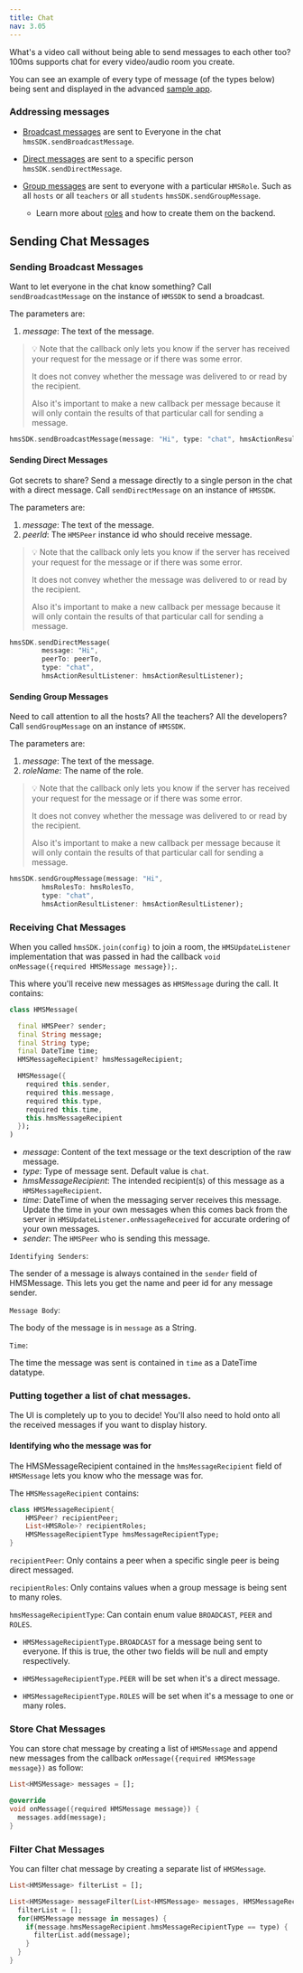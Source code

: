 ```yaml
---
title: Chat
nav: 3.05
---
```


What's a video call without being able to send messages to each other too? 100ms supports chat for every video/audio room you create.

You can see an example of every type of message (of the types below) being sent and displayed in the advanced [sample app](https://github.com/100mslive/100ms-android/).

### Addressing messages

* [Broadcast messages](#sending-broadcast-messages) are sent to Everyone in the chat `hmsSDK.sendBroadcastMessage`.

* [Direct messages](#sending-direct-messages) are sent to a specific person `hmsSDK.sendDirectMessage`.

* [Group messages](#sending-group-messages) are sent to everyone with a particular `HMSRole`. Such as all `hosts` or all `teachers` or all `students` `hmsSDK.sendGroupMessage`.
    * Learn more about [roles](../foundation/templates-and-roles) and how to create them on the backend.

## Sending Chat Messages


### Sending Broadcast Messages

Want to let everyone in the chat know something? Call `sendBroadcastMessage` on the instance of `HMSSDK` to send a broadcast.

The parameters are:

1. *message*: The text of the message.


> 💡 Note that the callback only lets you know if the server has received your request for the message or if there was some error.
>
>It does not convey whether the message was delivered to or read by the recipient.
>
>Also it's important to make a new callback per message because it will only contain the results of that particular call for sending a message.


```dart
hmsSDK.sendBroadcastMessage(message: "Hi", type: "chat", hmsActionResultListener: hmsActionResultListener);
```

#### Sending Direct Messages

Got secrets to share? Send a message directly to a single person in the chat with a direct message. Call `sendDirectMessage` on an instance of `HMSSDK`.

The parameters are:

1. *message*: The text of the message.
2. *peerId*: The `HMSPeer` instance id  who should receive message.


> 💡 Note that the callback only lets you know if the server has received your request for the message or if there was some error.
>
>It does not convey whether the message was delivered to or read by the recipient.
>
>Also it's important to make a new callback per message because it will only contain the results of that particular call for sending a message.



```dart
hmsSDK.sendDirectMessage(
        message: "Hi",
        peerTo: peerTo,
        type: "chat",
        hmsActionResultListener: hmsActionResultListener);
```


#### Sending Group Messages

Need to call attention to all the hosts? All the teachers? All the developers? Call `sendGroupMessage` on an instance of `HMSSDK`.

The parameters are:

1. *message*: The text of the message.
2. *roleName*: The name of the role.


> 💡 Note that the callback only lets you know if the server has received your request for the message or if there was some error.
>
>It does not convey whether the message was delivered to or read by the recipient.
>
>Also it's important to make a new callback per message because it will only contain the results of that particular call for sending a message.

```dart
hmsSDK.sendGroupMessage(message: "Hi",
        hmsRolesTo: hmsRolesTo,
        type: "chat",
        hmsActionResultListener: hmsActionResultListener);
```

### Receiving Chat Messages

When you called `hmsSDK.join(config)` to join a room, the `HMSUpdateListener` implementation that was passed in had the callback `void onMessage({required HMSMessage message});`.

This where you'll receive new messages as `HMSMessage` during the call. It contains:

```dart
class HMSMessage(

  final HMSPeer? sender;
  final String message;
  final String type;
  final DateTime time;
  HMSMessageRecipient? hmsMessageRecipient;

  HMSMessage({
    required this.sender,
    required this.message,
    required this.type,
    required this.time,
    this.hmsMessageRecipient
  });
)
```

* *message*: Content of the text message or the text description of the raw message.
* *type*: Type of message sent. Default value is `chat`.
* *hmsMessageRecipient*: The intended recipient(s) of this message as a `HMSMessageRecipient`.
* *time*: DateTime of when the messaging server receives this message. Update the time in your own messages when this comes back from the server in `HMSUpdateListener.onMessageReceived` for accurate ordering of your own messages.
* *sender*: The `HMSPeer` who is sending this message.

`Identifying Senders`:

The sender of a message is always contained in the `sender` field of HMSMessage. This lets you get the name and peer id for any message sender.

`Message Body`:

The body of the message is in `message` as a String.

`Time`:

The time the message was sent is contained in `time` as a DateTime datatype.

### Putting together a list of chat messages.
The UI is completely up to you to decide! You'll also need to hold onto all the received messages if you want to display history.

#### Identifying who the message was for

The HMSMessageRecipient contained in the `hmsMessageRecipient` field of `HMSMessage` lets you know who the message was for.

The `HMSMessageRecipient` contains:

```dart
class HMSMessageRecipient{
    HMSPeer? recipientPeer;
    List<HMSRole>? recipientRoles;
    HMSMessageRecipientType hmsMessageRecipientType;
}
```

`recipientPeer`: Only contains a peer when a specific single peer is being direct messaged.

`recipientRoles`: Only contains values when a group message is being sent to many roles.

`hmsMessageRecipientType`: Can contain enum value `BROADCAST`, `PEER` and `ROLES`.

- `HMSMessageRecipientType.BROADCAST` for a message being sent to everyone. If this is true, the other two fields will be null and empty respectively.

- `HMSMessageRecipientType.PEER` will be set when it's a direct message.

- `HMSMessageRecipientType.ROLES` will be set when it's a message to one or many roles.

### Store Chat Messages

You can store chat message by creating a list of `HMSMessage` and append new messages from the callback `onMessage({required HMSMessage message})` as follow:

```dart
List<HMSMessage> messages = [];

@override
void onMessage({required HMSMessage message}) {
  messages.add(message);
}
```

### Filter Chat Messages

You can filter chat message by creating a separate list of `HMSMessage`.

```dart
List<HMSMessage> filterList = [];

List<HMSMessage> messageFilter(List<HMSMessage> messages, HMSMessageRecipientType type) {
  filterList = [];
  for(HMSMessage message in messages) {
    if(message.hmsMessageRecipient.hmsMessageRecipientType == type) {
      filterList.add(message);
    }
  }
}
```